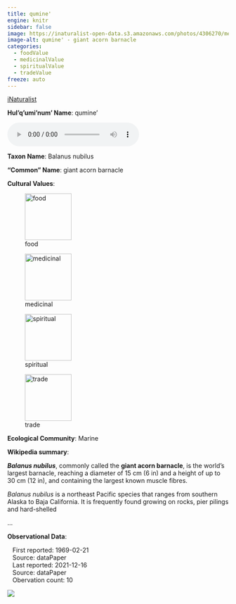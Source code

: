 ```yaml
---
title: qumine'
engine: knitr
sidebar: false
image: https://inaturalist-open-data.s3.amazonaws.com/photos/4306270/medium.jpg
image-alt: qumine' - giant acorn barnacle
categories:
  - foodValue
  - medicinalValue
  - spiritualValue
  - tradeValue
freeze: auto
---
```


<div role="img" class="imerss-photo" style="background-image: url(https://inaturalist-open-data.s3.amazonaws.com/photos/4306270/medium.jpg)" 
 alt="qumine' - giant acorn barnacle">
 <a href="https://www.inaturalist.org/taxa/49127" target="_blank" class="taxonDisplay-iNat-extern">iNaturalist<span class="external-link"></span></a>
</div>

**Hul'q'umi'num' Name**: qumine'

<audio controls>
  <source src="../../NA" type="audio/mpeg">
</audio>

**Taxon Name**: Balanus nubilus

**"Common" Name**: giant acorn barnacle

**Cultural Values**:

:::{layout-nrow=1}
![food](/files/food.svg){width=106px}

![medicinal](/files/medicinal.svg){width=106px}

![spiritual](/files/spiritual.svg){width=106px}

![trade](/files/trade.svg){width=106px}
:::

**Ecological Community**: Marine

**Wikipedia summary**:
<p class="mw-empty-elt">
</p>

<p><i><b>Balanus nubilus</b></i>, commonly called the <b>giant acorn barnacle</b>, is the world's largest barnacle, reaching a diameter of 15&#160;cm (6&#160;in) and a height of up to 30&#160;cm (12&#160;in), and containing the largest known muscle fibres.
</p><p><i>Balanus nubilus</i> is a northeast Pacific species that ranges from southern Alaska to Baja California. It is frequently found growing on rocks, pier pilings and hard-shelled</p>...

**Observational Data**:

|    First reported: 1969-02-21

|    Source: dataPaper

|    Last reported: 2021-12-16

|    Source: dataPaper

|    Obervation count: 10

![](community_dist.png)
